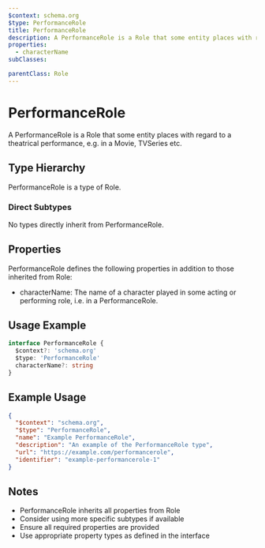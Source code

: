 ```yaml
---
$context: schema.org
$type: PerformanceRole
title: PerformanceRole
description: A PerformanceRole is a Role that some entity places with regard to a theatrical performance, e.g. in a Movie, TVSeries etc.
properties:
  - characterName
subClasses:

parentClass: Role
---
```


# PerformanceRole

A PerformanceRole is a Role that some entity places with regard to a theatrical performance, e.g. in a Movie, TVSeries etc.

## Type Hierarchy

PerformanceRole is a type of Role.

### Direct Subtypes

No types directly inherit from PerformanceRole.

## Properties

PerformanceRole defines the following properties in addition to those inherited from Role:

- characterName: The name of a character played in some acting or performing role, i.e. in a PerformanceRole.

## Usage Example

```typescript
interface PerformanceRole {
  $context?: 'schema.org'
  $type: 'PerformanceRole'
  characterName?: string
}
```

## Example Usage

```json
{
  "$context": "schema.org",
  "$type": "PerformanceRole",
  "name": "Example PerformanceRole",
  "description": "An example of the PerformanceRole type",
  "url": "https://example.com/performancerole",
  "identifier": "example-performancerole-1"
}
```

## Notes

- PerformanceRole inherits all properties from Role
- Consider using more specific subtypes if available
- Ensure all required properties are provided
- Use appropriate property types as defined in the interface
